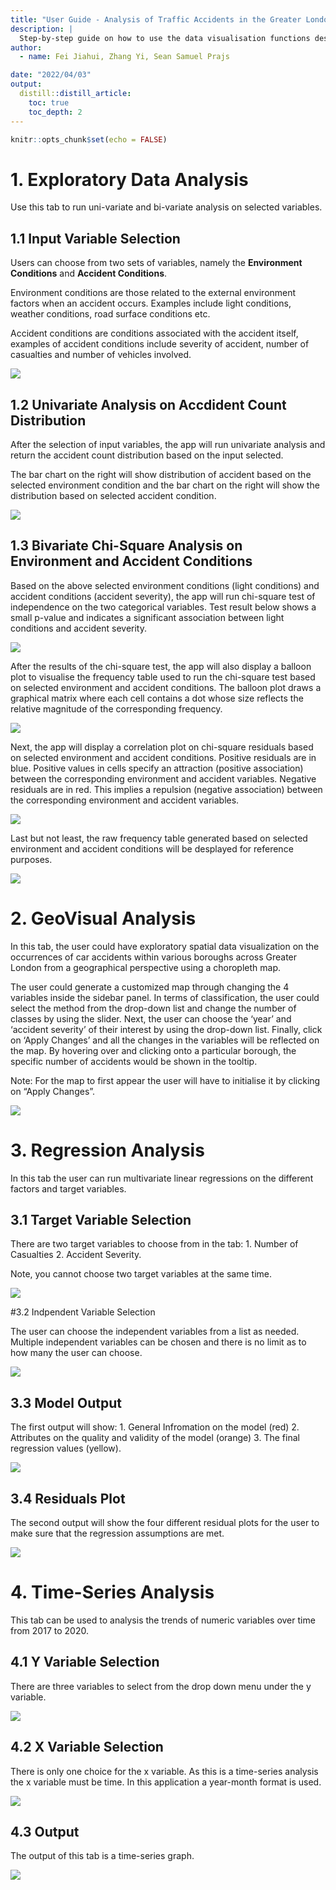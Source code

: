 ```yaml
---
title: "User Guide - Analysis of Traffic Accidents in the Greater London Area"
description: |
  Step-by-step guide on how to use the data visualisation functions designed.
author:
  - name: Fei Jiahui, Zhang Yi, Sean Samuel Prajs 

date: "2022/04/03"
output: 
  distill::distill_article:
    toc: true
    toc_depth: 2
---
```


```r
knitr::opts_chunk$set(echo = FALSE)
```

# 1. Exploratory Data Analysis
Use this tab to run uni-variate and bi-variate analysis on selected variables.

## 1.1 Input Variable Selection
Users can choose from two sets of variables, namely the **Environment Conditions** and **Accident Conditions**.

Environment conditions are those related to the external environment factors when an accident occurs. Examples include light conditions, weather conditions, road surface conditions etc.

Accident conditions are conditions associated with the accident itself, examples of accident conditions include severity of accident, number of casualties and number of vehicles involved.

![](images/1.1.png)


## 1.2 Univariate Analysis on Accdident Count Distribution
After the selection of input variables, the app will run univariate analysis and return the accident count distribution based on the input selected.

The bar chart on the right will show distribution of accident based on the selected environment condition and the bar chart on the right will show the distribution based on selected accident condition.

![](images/1.2.png)


## 1.3 Bivariate Chi-Square Analysis on Environment and Accident Conditions
Based on the above selected environment conditions (light conditions) and accident conditions (accident severity), the app will run chi-square test of independence on the two categorical variables. Test result below shows a small p-value and indicates a significant association between light conditions and accident severity.

![](images/1.3.png)


After the results of the chi-square test, the app will also display a balloon plot to visualise the frequency table used to run the chi-square test based on selected environment and accident conditions. The balloon plot draws a graphical matrix where each cell contains a dot whose size reflects the relative magnitude of the corresponding frequency.

![](images/1.4.png)


Next, the app will display a correlation plot on chi-square residuals based on selected environment and accident conditions. Positive residuals are in blue. Positive values in cells specify an attraction (positive association) between the corresponding environment and accident variables. Negative residuals are in red. This implies a repulsion (negative association) between the corresponding environment and accident variables.

![](images/1.5.png)


Last but not least, the raw frequency table generated based on selected environment and accident conditions will be desplayed for reference purposes.

![](images/1.6.png)

# 2. GeoVisual Analysis
In this tab, the user could have exploratory spatial data visualization on the occurrences of car accidents within various boroughs across Greater London from a geographical perspective using a choropleth map. 

The user could generate a customized map through changing the 4 variables inside the sidebar panel. In terms of classification, the user could select the method from the drop-down list and change the number of classes by using the slider. Next, the user can choose the 'year' and 'accident severity' of their interest by using the drop-down list. Finally, click on 'Apply Changes' and all the changes in the variables will be reflected on the map. By hovering over and clicking onto a particular borough, the specific number of accidents would be shown in the tooltip. 

Note: For the map to first appear the user will have to initialise it by clicking on "Apply Changes".

![](images/2.1.png)


# 3. Regression Analysis
In this tab the user can run multivariate linear regressions on the different factors and target variables.

## 3.1 Target Variable Selection
There are two target variables to choose from in the tab: 1. Number of Casualties 2. Accident Severity.

Note, you cannot choose two target variables at the same time.

![](images/3.1.png)

#3.2 Indpendent Variable Selection

The user can choose the independent variables from a list as needed. Multiple
independent variables can be chosen and there is no limit as to how many the user
can choose.

![](images/3.2.png)

## 3.3 Model Output

The first output will show: 1. General Infromation on the model (red) 2. Attributes on 
the quality and validity of the model (orange) 3. The final regression values (yellow).

![](images/3.3.png)

## 3.4 Residuals Plot

The second output will show the four different residual plots for the user to make
sure that the regression assumptions are met.

![](images/3.4.png)

# 4. Time-Series Analysis

This tab can be used to analysis the trends of numeric variables over time from
2017 to 2020.

## 4.1 Y Variable Selection

There are three variables to select from the drop down menu under the y variable.

![](images/4.1.png)

## 4.2 X Variable Selection

There is only one choice for the x variable. As this is a time-series analysis the
x variable must be time. In this application a year-month format is used.

![](images/4.2.png)


## 4.3 Output

The output of this tab is a time-series graph.

![](images/4.3.png)




